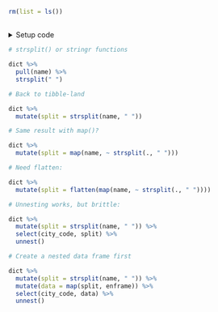 ```r
rm(list = ls())
```


## <No caption defined>

<details><summary>Setup code</summary>
```r
### <No caption defined>

```
```r


library(tidyverse)
library(here)

dict <- readxl::read_excel(here("data/cities.xlsx"))
```
</details>


```r
# strsplit() or stringr functions
```
```r
dict %>%
  pull(name) %>%
  strsplit(" ")
```


```r
# Back to tibble-land
```
```r
dict %>%
  mutate(split = strsplit(name, " "))
```


```r
# Same result with map()?
```
```r
dict %>%
  mutate(split = map(name, ~ strsplit(., " ")))
```


```r
# Need flatten:
```
```r
dict %>%
  mutate(split = flatten(map(name, ~ strsplit(., " "))))
```


```r
# Unnesting works, but brittle:
```
```r
dict %>%
  mutate(split = strsplit(name, " ")) %>%
  select(city_code, split) %>%
  unnest()
```


```r
# Create a nested data frame first
```
```r
dict %>%
  mutate(split = strsplit(name, " ")) %>%
  mutate(data = map(split, enframe)) %>%
  select(city_code, data) %>%
  unnest()
```
